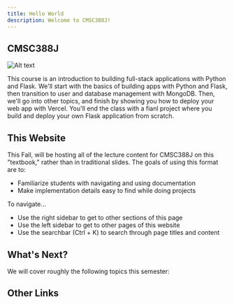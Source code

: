---
title: Hello World
description: Welcome to CMSC388J!
---

## CMSC388J

![Alt text](/388j.png)

This course is an introduction to building full-stack applications with Python and Flask. We'll start with the basics of building apps with Python and Flask, then transition to user and database management with MongoDB. Then, we'll go into other topics, and finish by showing you how to deploy your web app with Vercel. You'll end the class with a fianl project where you build and deploy your own Flask application from scratch.

<Cards>
  <Card title="Syllabus" href="https://cmsc388j.vercel.app" />
</Cards>

## This Website 

This Fall, will be hosting all of the lecture content for CMSC388J on this "textbook," rather than in traditional slides. The goals of using this format are to:

- Familiarize students with navigating and using documentation
- Make implementation details easy to find while doing projects

To navigate... 

- Use the right sidebar to get to other sections of this page 
- Use the left sidebar to get to other pages of this website
- Use the searchbar (Ctrl + K) to search through page titles and content

## What's Next?

We will cover roughly the following topics this semester:

<Cards>
  <Card title="Python" href="https://388jtextbook.vercel.app/docs/Python/getting-started" />
  <Card title="Flask" href="https://388jtextbook.vercel.app/docs/Flask/intro-to-flask" />
  <Card title="MongoDB" href="https://388jtextbook.vercel.app/docs/MongoDB/mongodb-primer" />
  <Card title="Security" href="https://388jtextbook.vercel.app/docs/Security/csrf" />
</Cards>

## Other Links

<Cards>
  <Card title="Syllabus" href="https://aspear.cs.umd.edu/388j" />
  <Card title="Spring 25 Slides" href="https://drive.google.com/drive/folders/1pv88FzWMeuUseOkUsvHoTt98kbX8Szfw?usp=drive_link" />
</Cards>